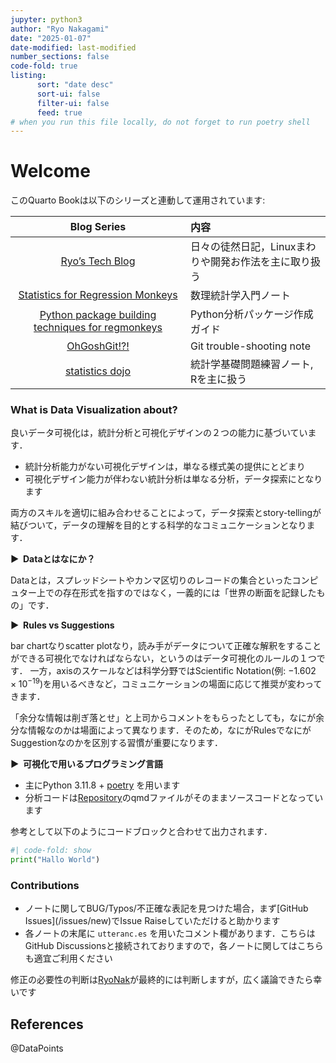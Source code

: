 ```yaml
---
jupyter: python3
author: "Ryo Nakagami"
date: "2025-01-07"
date-modified: last-modified
number_sections: false
code-fold: true
listing:
      sort: "date desc"
      sort-ui: false
      filter-ui: false
      feed: true
# when you run this file locally, do not forget to run poetry shell
---
```


# Welcome {.unnumbered}

このQuarto Bookは以下のシリーズと連動して運用されています:

|Blog Series|内容|
|:---:|:---|
|[Ryo's Tech Blog](https://ryonakagami.github.io/)|日々の徒然日記，Linuxまわりや開発お作法を主に取り扱う|
|[Statistics for Regression Monkeys](https://ryonakagami.github.io/statistics-for-regression-monkey/)|数理統計学入門ノート|
|[Python package building techniques for regmonkeys](https://ryonakagami.github.io/python-statisticalpackage-techniques/)|Python分析パッケージ作成ガイド|
|[OhGoshGit!?!](https://ohgoshgit.github.io/)|Git trouble-shooting note|
|[statistics dojo](https://ryonakagami.github.io/statistics_dojo/)|統計学基礎問題練習ノート, Rを主に扱う|


### What is Data Visualization about?

良いデータ可視化は，統計分析と可視化デザインの２つの能力に基づいています．

- 統計分析能力がない可視化デザインは，単なる様式美の提供にとどまり
- 可視化デザイン能力が伴わない統計分析は単なる分析，データ探索にとなります

両方のスキルを適切に組み合わせることによって，データ探索とstory-tellingが結びついて，データの理解を目的とする科学的なコミュニケーションとなります．

<strong > &#9654;&nbsp; Dataとはなにか？</strong>

Dataとは，スプレッドシートやカンマ区切りのレコードの集合といったコンピュター上での存在形式を指すのではなく，一義的には「世界の断面を記録したもの」です．

<strong > &#9654;&nbsp; Rules vs Suggestions</strong>

bar chartなりscatter plotなり，読み手がデータについて正確な解釈をすることができる可視化でなければならない，というのはデータ可視化のルールの１つです．
一方，axisのスケールなどは科学分野ではScientific Notation(例: $-1.602\times 10^{-19}$)を用いるべきなど，コミュニケーションの場面に応じて推奨が変わってきます．

「余分な情報は削ぎ落とせ」と上司からコメントをもらったとしても，なにが余分な情報なのかは場面によって異なります．そのため，なにがRulesでなにがSuggestionなのかを区別する習慣が重要になります．


<strong > &#9654;&nbsp; 可視化で用いるプログラミング言語</strong>

- 主にPython 3.11.8 + [poetry](https://python-poetry.org/) を用います
- 分析コードは[Repository](<repository url>)のqmdファイルがそのままソースコードとなっています

参考として以下のようにコードブロックと合わせて出力されます．

```python
#| code-fold: show
print("Hallo World")
```



### Contributions

- ノートに関してBUG/Typos/不正確な表記を見つけた場合，まず[GitHub Issues](<repository url>/issues/new)でIssue Raiseしていただけると助かります
- 各ノートの末尾に `utteranc.es` を用いたコメント欄があります．こちらはGitHub Discussionsと接続されておりますので，各ノートに関してはこちらも適宜ご利用ください

修正の必要性の判断は[RyoNak](https://github.com/RyoNakagami)が最終的には判断しますが，広く議論できたら幸いです


References
----------
::: {#refs}
@DataPoints
:::
